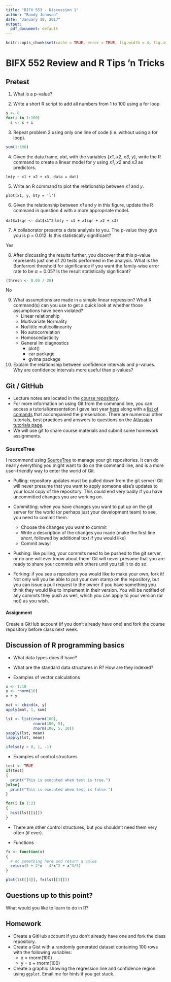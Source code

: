 ```yaml
---
title: "BIFX 553 - Discussion 1"
author: "Randy Johnson"
date: "January 19, 2017"
output:
  pdf_document: default
---
```


```r
knitr::opts_chunk$set(cache = TRUE, error = TRUE, fig.width = 4, fig.asp = 1)
```

BIFX 552 Review and R Tips 'n Tricks
====================================

[//]: # \textcolor{red}{Start here after reviewing the syllabus.}

Pretest
-------

1) What is a p-value?

2) Write a short R script to add all numbers from 1 to 100 using a for loop.

```r
s <- 0
for(i in 1:100)
  s <- s + i
```

3) Repeat problem 2 using only one line of code (i.e. without using a for loop).

```r
sum(1:100)
```

4) Given the data.frame, *dat*, with the variables {*x1*, *x2*, *x3*, *y*}, write the R command to create a linear model for *y* using *x1*, *x2* and *x3* as predictors.

`lm(y ~ x1 + x2 + x3, data = dat)`

5) Write an R command to plot the relationship between *x1* and *y*.

`plot(x1, y, bty = 'l')`

6) Given the relationship between *x1* and *y* in this figure, update the R command in question 4 with a more appropriate model.

`dat$x1sqr <- dat$x1^2`
`lm(y ~ x1 + x1sqr + x2 + x3)`

7) A collaborator presents a data analysis to you. The p-value they give you is p = 0.012. Is this statistically significant?

Yes

8) After discussing the results further, you discover that this p-value represents just one of 20 tests performed in the analysis. What is the Bonferroni threshold for significance if you want the family-wise error rate to be $\alpha = 0.05$? Is the result statistically significant?

```r
(thresh <- 0.05 / 20)
```
No
  
9) What assumptions are made in a simple linear regression? What R command(s) can you use to get a quick look at whether those assumptions have been violated?
   - Linear relationship
   - Multivariate Normality
   - No/little multicollinearity
   - No autocorrelation
   - Homoscedasticity
   - General lm diagnostics
       - plot()
       - car package
       - gvlma package

10) Explain the relationship between confidence intervals and p-values. Why are confidence intervals more useful than p-values?


Git / GitHub
------------

- Lecture notes are located in the [course repository](https://github.com/johnsonra/BIFX553).
- For more information on using Git from the command line, you can access a tutorial/presentation I gave last year [here](https://docs.google.com/document/d/1i6LHC_M3FBWgM4Ktew24EwmKf-QORmnbm2EK2q7jsF4/edit?usp=sharing) along with a [list of comands](https://docs.google.com/document/d/1h3PcEFt6WiY5_NNQW2ZnAen1s5noQpuTBuj8jdDq8TU/edit) that accompanied the presenation. There are numerous other tutorials, best practices and answers to questions on the [Atlassian tutorials page](https://www.atlassian.com/git/tutorials/).
- We will use git to share course materials and submit some homework assignments.


### SourceTree

I recommend using [SourceTree](https://www.sourcetreeapp.com/) to manage your git repositories. It can do nearly everything you might want to do on the command line, and is a more user-friendly way to enter the world of Git.

[//]: # \textcolor{red}{Review SNPcorrelation and CCBR-Commons repos. Followed by demonstration committing and pushing something on the BIFX 553 repo.}

- Pulling: repository updates must be pulled down from the git server! Git will never presume that you want to apply someone else's updates to your local copy of the repository. This could end very badly if you have uncommitted changes you are working on.

- Committing: when you have changes you want to put up on the git server for the world (or perhaps just your development team) to see, you need to commit them.
    - Choose the changes you want to commit
    - Write a description of the changes you made (make the first line *short*, followed by additional text if you would like)
    - Commit away!

- Pushing: like pulling, your commits need to be pushed to the git server, or no one will ever know about them! Git will never presume that you are ready to share your commits with others until you tell it to do so.

- Forking: if you see a repository you would like to make your own, fork it! Not only will you be able to put your own stamp on the repository, but you can issue a pull request to the owner if you have something you think they would like to implement in their version. You will be notified of any commits they push as well, which you can apply to your version (or not) as you wish.

#### Assignment
Create a GitHub account (if you don't already have one) and fork the course repository before class next week.

[//]: # \textcolor{red}{Until you have your own copy of the repository, you may want to download the notes for today's discussion along with the R code we will be reviewing.}
[//]: # \textcolor{red}{Go to https://github.com/johnsonra/BIFX553 -> 1-19. Download *Discussion1.R*}


Discussion of R programming basics
----------------------------------

- What data types does R have?

[//]: #     - numeric
[//]: #         - integer
[//]: #         - double
[//]: #     - character
[//]: #     - factor

- What are the standard data structures in R? How are they indexed?

[//]: #     - scalar: not indexed
[//]: #     - vector: indexed with `[`
[//]: #         - `vec[i]`
[//]: #         - `vec[1:10]`
[//]: #     - matrix: indexed with `[`
[//]: #         - `mat[i,j]`
[//]: #         - `mat[,j]`
[//]: #     - array: indexed with `[`
[//]: #         - `ary[i,j,k]`
[//]: #         - `ary[i,-1,k]`
[//]: #     - list: indexed with `[[`, `$` or `[`
[//]: #         - `lst[[i]]`
[//]: #         - `lst$named_element`
[//]: #         - `lst[j]` (Don't use this!)
[//]: #     - data.frame: Data frames are essentially lists of vectors that is forced to be rectangular. indexed with `$` or `[[`
[//]: #         - `dat$named_element`
[//]: #         - `dat[['named_element']]`
[//]: #     (- tibble: Tibbles are a "reimagining" of the data.frame, that can contain things other than just vectors (e.g. one column of a tibble could be a list, as long as it has a number of rows consistent with the rest of the columns of the tibble). More on these later. Indexed with `$` or `[[`.)

- Examples of vector calculations
```r
x <- 1:10
y <- rnorm(10)
x + y
```

```r
mat <- cbind(x, y)
apply(mat, 1, sum)

lst <- list(rnorm(100),
            rnorm(100, 5),
            rnorm(100, 5, 10))
sapply(lst, mean)
lapply(lst, mean)
```

```r
ifelse(y > 0, 1, -1)
```

- Examples of control structures
```r
test <- TRUE
if(test)
{
  print("This is executed when test is true.")
}else{
  print("This is executed when test is false.")
}
```

```r
for(i in 1:2)
{
  hist(lst[[i]])
}
```

  - There are other control structures, but you shouldn't need them very often (if ever).
  
- Functions
```r
fx <- function(x)
{
  # do something here and return a value
  return(5 + 2*x - 4*x^2 + x^3/5)
}

plot(lst[[3]], fx(lst[[3]]))
```

## Questions up to this point?

What would you like to learn to do in R?

## Homework

- Create a GitHub account if you don't already have one and fork the class repository.
- Create a Gist with a randomly generated dataset containing 100 rows with the following variables:
    - x = rnorm(100)
    - y = x + rnorm(100)
- Create a graphic showing the regression line and confidence region using `ggplot`. Email me for hints if you get stuck.
